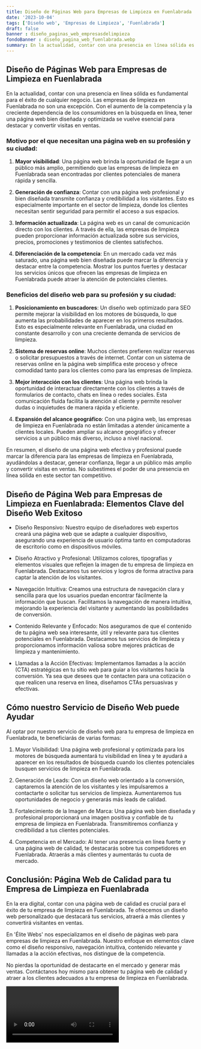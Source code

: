 ```yaml
---
title: Diseño de Páginas Web para Empresas de Limpieza en Fuenlabrada
date: '2023-10-04'
tags: ['Diseño web', 'Empresas de Limpieza', 'Fuenlabrada']
draft: false
banner : diseño_paginas_web_empresasdelimpieza
fondoBanner : diseño_pagina_web_fuenlabrada.webp
summary: En la actualidad, contar con una presencia en línea sólida es fundamental para el éxito de cualquier negocio. Las empresas de limpieza en Fuenlabrada no son una excepción. Con el aumento de la competencia y la creciente dependencia de los consumidores en la búsqueda en línea, tener una página web bien diseñada y optimizada se vuelve esencial para destacar y convertir visitas en ventas.
---
```


## Diseño de Páginas Web para Empresas de Limpieza en Fuenlabrada

En la actualidad, contar con una presencia en línea sólida es fundamental para el éxito de cualquier negocio. Las empresas de limpieza en Fuenlabrada no son una excepción. Con el aumento de la competencia y la creciente dependencia de los consumidores en la búsqueda en línea, tener una página web bien diseñada y optimizada se vuelve esencial para destacar y convertir visitas en ventas.

### Motivo por el que necesitan una página web en su profesión y su ciudad:

1. **Mayor visibilidad**: Una página web brinda la oportunidad de llegar a un público más amplio, permitiendo que las empresas de limpieza en Fuenlabrada sean encontradas por clientes potenciales de manera rápida y sencilla.

2. **Generación de confianza**: Contar con una página web profesional y bien diseñada transmite confianza y credibilidad a los visitantes. Esto es especialmente importante en el sector de limpieza, donde los clientes necesitan sentir seguridad para permitir el acceso a sus espacios.

3. **Información actualizada**: La página web es un canal de comunicación directo con los clientes. A través de ella, las empresas de limpieza pueden proporcionar información actualizada sobre sus servicios, precios, promociones y testimonios de clientes satisfechos.

4. **Diferenciación de la competencia**: En un mercado cada vez más saturado, una página web bien diseñada puede marcar la diferencia y destacar entre la competencia. Mostrar los puntos fuertes y destacar los servicios únicos que ofrecen las empresas de limpieza en Fuenlabrada puede atraer la atención de potenciales clientes.

### Beneficios del diseño web para su profesión y su ciudad:

1. **Posicionamiento en buscadores**: Un diseño web optimizado para SEO permite mejorar la visibilidad en los motores de búsqueda, lo que aumenta las probabilidades de aparecer en los primeros resultados. Esto es especialmente relevante en Fuenlabrada, una ciudad en constante desarrollo y con una creciente demanda de servicios de limpieza.

2. **Sistema de reservas online**: Muchos clientes prefieren realizar reservas o solicitar presupuestos a través de internet. Contar con un sistema de reservas online en la página web simplifica este proceso y ofrece comodidad tanto para los clientes como para las empresas de limpieza.

3. **Mejor interacción con los clientes**: Una página web brinda la oportunidad de interactuar directamente con los clientes a través de formularios de contacto, chats en línea o redes sociales. Esta comunicación fluida facilita la atención al cliente y permite resolver dudas o inquietudes de manera rápida y eficiente.

4. **Expansión del alcance geográfico**: Con una página web, las empresas de limpieza en Fuenlabrada no están limitadas a atender únicamente a clientes locales. Pueden ampliar su alcance geográfico y ofrecer servicios a un público más diverso, incluso a nivel nacional.

En resumen, el diseño de una página web efectiva y profesional puede marcar la diferencia para las empresas de limpieza en Fuenlabrada, ayudándolas a destacar, generar confianza, llegar a un público más amplio y convertir visitas en ventas. No subestimes el poder de una presencia en línea sólida en este sector tan competitivo.

<GifSeo />

<Cta />

## Diseño de Página Web para Empresas de Limpieza en Fuenlabrada: Elementos Clave del Diseño Web Exitoso

- Diseño Responsivo: Nuestro equipo de diseñadores web expertos creará una página web que se adapte a cualquier dispositivo, asegurando una experiencia de usuario óptima tanto en computadoras de escritorio como en dispositivos móviles.

- Diseño Atractivo y Profesional: Utilizamos colores, tipografías y elementos visuales que reflejen la imagen de tu empresa de limpieza en Fuenlabrada. Destacamos tus servicios y logros de forma atractiva para captar la atención de los visitantes.

- Navegación Intuitiva: Creamos una estructura de navegación clara y sencilla para que los usuarios puedan encontrar fácilmente la información que buscan. Facilitamos la navegación de manera intuitiva, mejorando la experiencia del visitante y aumentando las posibilidades de conversión.

- Contenido Relevante y Enfocado: Nos aseguramos de que el contenido de tu página web sea interesante, útil y relevante para tus clientes potenciales en Fuenlabrada. Destacamos tus servicios de limpieza y proporcionamos información valiosa sobre mejores prácticas de limpieza y mantenimiento.

- Llamadas a la Acción Efectivas: Implementamos llamadas a la acción (CTA) estratégicas en tu sitio web para guiar a los visitantes hacia la conversión. Ya sea que desees que te contacten para una cotización o que realicen una reserva en línea, diseñamos CTAs persuasivas y efectivas.

## Cómo nuestro Servicio de Diseño Web puede Ayudar

Al optar por nuestro servicio de diseño web para tu empresa de limpieza en Fuenlabrada, te beneficiarás de varias formas:

1. Mayor Visibilidad: Una página web profesional y optimizada para los motores de búsqueda aumentará tu visibilidad en línea y te ayudará a aparecer en los resultados de búsqueda cuando los clientes potenciales busquen servicios de limpieza en Fuenlabrada.

2. Generación de Leads: Con un diseño web orientado a la conversión, captaremos la atención de los visitantes y les impulsaremos a contactarte o solicitar tus servicios de limpieza. Aumentaremos tus oportunidades de negocio y generarás más leads de calidad.

3. Fortalecimiento de la Imagen de Marca: Una página web bien diseñada y profesional proporcionará una imagen positiva y confiable de tu empresa de limpieza en Fuenlabrada. Transmitiremos confianza y credibilidad a tus clientes potenciales.

4. Competencia en el Mercado: Al tener una presencia en línea fuerte y una página web de calidad, te destacarás sobre tus competidores en Fuenlabrada. Atraerás a más clientes y aumentarás tu cuota de mercado.

## Conclusión: Página Web de Calidad para tu Empresa de Limpieza en Fuenlabrada

En la era digital, contar con una página web de calidad es crucial para el éxito de tu empresa de limpieza en Fuenlabrada. Te ofrecemos un diseño web personalizado que destacará tus servicios, atraerá a más clientes y convertirá visitantes en ventas.

En 'Élite Webs' nos especializamos en el diseño de páginas web para empresas de limpieza en Fuenlabrada. Nuestro enfoque en elementos clave como el diseño responsivo, navegación intuitiva, contenido relevante y llamadas a la acción efectivas, nos distingue de la competencia.

No pierdas la oportunidad de destacarte en el mercado y generar más ventas. Contáctanos hoy mismo para obtener tu página web de calidad y atraer a los clientes adecuados a tu empresa de limpieza en Fuenlabrada.

<Video />

<CtaBot job='Empresas de Limpieza' city='Fuenlabrada'/>

<Gmaps query='Fuenlabrada+españa+maps' />